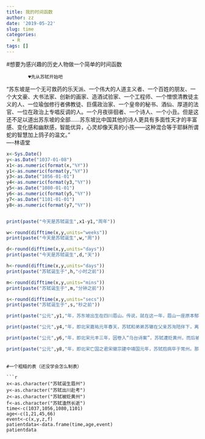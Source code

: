```yaml
---
title: 我的时间函数
author: zz
date: '2019-05-22'
slug: time
categories:
  - R
tags: []
---
```

#想要为感兴趣的历史人物做一个简单的时间函数

            ♥先从苏轼开始吧
"苏东坡是一个无可救药的乐天派、一个伟大的人道主义者、一个百姓的朋友、一个大文豪、大书法家、创新的画家、造酒试验家、一个工程师、一个憎恨清教徒主义的人、一位瑜伽修行者佛教徒、巨儒政治家、一个皇帝的秘书、酒仙、厚道的法官、一位在政治上专唱反调的人。一个月夜徘徊者、一个诗人、一个小丑。但是这还不足以道出苏东坡的全部……苏东坡比中国其他的诗人更具有多面性天才的丰富感、变化感和幽默感，智能优异，心灵却像天真的小孩——这种混合等于耶稣所谓蛇的智慧加上鸽子的温文。"   
                                                                      ----林语堂
                                                                      
                                                                      
```r
x<-Sys.Date()
y<-as.Date("1037-01-08")
x1<-as.numeric(format(x,"%Y"))
y1<-as.numeric(format(y,"%Y"))
y3<-as.Date("1056-01-01")
y4<-as.numeric(format(y3,"%Y"))
y5<-as.Date("1080-01-01")
y6<-as.numeric(format(y5,"%Y"))
y7<-as.Date("1101-01-01")
y8<-as.numeric(format(y7,"%Y"))


print(paste("今天是苏轼诞生",x1-y1,"周年"))

w<-round(difftime(x,y,units="weeks"))
print(paste("今天是苏轼诞生",w,"周"))

d<-round(difftime(x,y,units="days"))
print(paste("今天是苏轼诞生",d,"天"))

h<-round(difftime(x,y,units="days"))
print(paste("苏轼诞生于",h,"小时之前"))

m<-round(difftime(x,y,units="mins"))
print(paste("苏轼诞生于",m,"分钟之前"))

s<-round(difftime(x,y,units="secs"))
print(paste("苏轼诞生于",s,"秒之前"))

print(paste("公元",y1,"年，苏东坡出生在四川眉山。传说，就在这一年，眉山一座原本郁郁葱葱的大山，不知为何，突然花草凋零、树木枯萎。民间有言：”眉山出三苏，草木为之枯"))

print(paste("公元",y4,"年，即北宋嘉祐元年春天，苏轼和弟弟苏辙在父亲苏洵陪伴下，离家出川，前往汴京参加科考.阴差阳错之下成为次年科考第二名"))

print(paste("公元",y6,"年，即北宋元丰三年，因卷入“乌台诗案”，苏轼遭贬黄州，而后被一贬再贬。这是苏轼仕途之“落”,际遇之悲，但我们的苏子向来不是因时运不齐而垂头丧气之人，正是在黄州，有了“竹杖芒鞋轻胜马，谁怕？一蓑烟雨任平生”，有了“突然浪起，掀舞一叶白头翁”，有了“人生如梦，一樽还酹江月”，降下了官阶，却升起了千古词人苏东坡。"))

print(paste("公元",y8,"年，即北宋亡国之君宋徽宗建中靖国元年，苏轼抱病卒于常州。那个生性放达、为人率真、好交友、好美食、好品茗，亦雅好游山林的苏子，作别了世间，慢慢隐入时间的画卷。斯人已逝，但其传达出的那份独一无二的精神品质从未败于岁月，而是时时刻刻在诸多国人心中闪耀。有人说，李白是仙，不染烟火于人间，而苏轼从始至终都在人间。不论岁月如何流转，他始终被时光记挂着，只因为他是苏子，是在人间行走的苏东坡。"))

```
```

#一个粗糙的表（还没学会怎么制表）

```r
x<-as.character("苏轼诞生眉州")
y<-as.character("苏轼出川赴考")
z<-as.character("苏轼被贬黄州")
f<-as.character("苏轼溘然长逝")
time<-c(1037,1056,1080,1101)
age<-c(1,21,45,66)
event<-c(x,y,z,f)
patientdata<-data.frame(time,age,event)
patientdata
```



